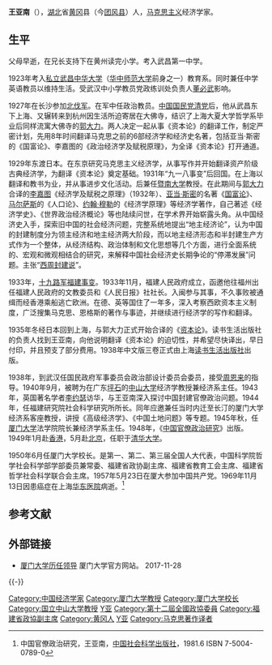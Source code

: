 '''王亚南'''（{{bd|1901年|10月|1969年|11月13日}}），[[湖北|湖北]]省[[黄冈|黄冈]]县（今[[团风县|团风县]]）人，[[马克思主义|马克思主义]]经济学家。

==生平==
父母早逝，在兄长支持下在黄州读完小学。考入武昌第一中学。

1923年考入[[私立武昌中华大学|私立武昌中华大学]]（[[华中师范大学|华中师范大学]]前身之一）教育系。同时兼任中学英语教员以维持生活。受武汉中小学教员党政练训处负责人[[董必武|董必武]]影响。

1927年在长沙参加[[北伐军|北伐军]]。在军中任政治教员。[[中国国民党清党|中国国民党清党]]后，他从武昌东下上海、又辗转来到杭州因生活所迫寄居在大佛寺，结识了上海大夏大学哲学系毕业后同样流寓大佛寺的[[郭大力|郭大力]]。两人决定一起从事《资本论》的翻译工作，制定严密计划，先用8年时间翻译马克思之前的6部经济学和经济史名著，包括亚当·斯密的《国富论》、李嘉图的《政治经济学及赋税原理》，为全译《资本论》打开通道。

1929年东渡日本。在东京研究马克思主义经济学，从事写作并开始翻译资产阶级古典经济学，为翻译《资本论》奠定基础。1931年“九一八事变”后回国。在上海以翻译和教书为业，并从事进步文化活动。后兼任[[暨南大学|暨南大学]]教授。在此期间与[[郭大力|郭大力]]合译的[[李嘉图|李嘉图]]《经济学及赋税之原理》（1932年）、[[亚当·斯密|亚当·斯密]]的名著《[[国富论|国富论]]》、[[马尔萨斯|马尔萨斯]]的《人口论》、[[约翰·穆勒|约翰·穆勒]]的《经济学原理》等经济学著作，自己著述《经济学史》、《世界政治经济概论》等也陆续问世，在学术界开始崭露头角。从中国经济史入手，探索旧中国的社会经济问题，完整系统地提出“地主经济论”，认为中国的封建制度分为领主经济和地主经济两大阶段，而以地主经济形态和半封建生产方式作为一个整体，从经济结构、政治体制和文化思想等几个方面，进行全面系统的、宏观和微观相结合的研究，来解释中国社会经济史长期争论的“停滞发展”问题。主张“[[西周封建说|西周封建说]]”。

1933年，[[十九路军|十九路军]][[福建事变|福建事变]]。1933年11月，福建人民政府成立，函邀他往福州出任福建人民政府的文教委员和《人民日报》社社长。入闽参与其事，不久事败被通缉而经香港乘船逃亡欧洲。在德、英等国住了一年多，深入考察西欧资本主义制度，广泛搜集马克思、恩格斯的著作与事迹，并继续进行经济学的写作和翻译。

1935年冬经日本回到上海，与郭大力正式开始合译的《[[资本论|资本论]]》。读书生活出版社的负责人找到王亚南，向他说明翻译《资本论》的迫切性，并希望尽快译出，早日付印，并且预支了部分费用。1938年中文版三卷正式由上海[[三联出版社|读书生活出版社]]出版。

1938年，到武汉任国民政府军事委员会政治部设计委员会委员，接受[[周恩来|周恩来]]的指导。1940年9月，被聘为在广东[[坪石镇|坪石]]的[[中山大学|中山大学]]经济学教授兼经济系主任。1943年，英国著名学者[[李约瑟|李约瑟]]访华，与王亚南深入探讨中国封建官僚政治问题。1944年，任福建研究院社会科学研究所所长。同年应邀兼任当时内迁至长汀的厦门大学经济系客座教授，讲授《高级经济学》、《中国土地问题》等专题。1945年秋，任[[厦门大学|厦门大学]]法学院院长兼经济学系主任。1948年，《[[中国官僚政治研究|中国官僚政治研究]]》出版。1949年1月赴[[香港|香港]]，5月赴[[北京|北京]]，任职于[[清华大学|清华大学]]。

1950年6月任厦门大学校长。是第一、第二、第三届全国人大代表，中国科学院哲学社会科学部学部委员兼常委、福建省政协副主席、福建省教育工会主席、福建省哲学社会科学联合会主席。1957年5月23日在厦大参加中国共产党。1969年11月13日因患癌症在上海[[华东医院|华东医院]]病逝。<ref>中国官僚政治研究，王亚南，[[中国社会科学出版社|中国社会科学出版社]]，1981.6 ISBN 7-5004-0789-0</ref>

== 参考文献 ==
{{Reflist}}

== 外部链接 ==
{{wikiquote}}
*[https://www.xmu.edu.cn/about/lirenlingdao 厦门大学历任领导] {{Wayback|url=https://www.xmu.edu.cn/about/lirenlingdao |date=20171201030935 }} 厦门大学官方网站。 2017-11-28

{{-}}
{{start box}}
{{s-edu|prc}}
{{s-before|[[汪德耀|汪德耀]]}}
{{s-title|[[厦门大学|厦门大学]][[厦门大学历任校长列表|校長]]|1950年5月-1969年11月}}
{{s-after|[[曾鸣|曾鸣]]}}
{{end box}}

{{厦门大学}}
{{中国科学院哲学社会科学部院士}}

{{Authority control}}
{{DEFAULTSORT:Wang王}}
[[Category:中国经济学家|Category:中国经济学家]]
[[Category:厦门大学教授|Category:厦门大学教授]]
[[Category:厦门大学校长|Category:厦门大学校长]]
[[Category:国立中山大学教授|Category:国立中山大学教授]]
[[Category:華中師範大學校友|Y亚]]
[[Category:第十二屆全國政協委員|Category:第十二屆全國政協委員]]
[[Category:福建省政協副主席|Category:福建省政協副主席]]
[[Category:黄冈人|Category:黄冈人]]
[[Category:王姓|Y亚]]
[[Category:马克思著作译者|Category:马克思著作译者]]